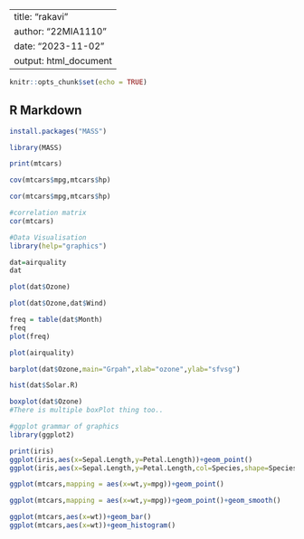 
---
title: "rakavi"
author: "22MIA1110"
date: "2023-11-02"
output: html_document
---

```{r setup, include=FALSE}
knitr::opts_chunk$set(echo = TRUE)
```

## R Markdown

```{r}
install.packages("MASS")
```
```{r}
library(MASS)
```
```{r}
print(mtcars)
```
```{r}
cov(mtcars$mpg,mtcars$hp)
```
```{r}
cor(mtcars$mpg,mtcars$hp)
```
```{r}
#correlation matrix
cor(mtcars)   
```
```{r}
#Data Visualisation 
library(help="graphics")

```


```{r}
dat=airquality
dat
```
```{r}
plot(dat$Ozone)
```
```{r}
plot(dat$Ozone,dat$Wind)
```


```{r}
freq = table(dat$Month)
freq
plot(freq)
```

```{r}
plot(airquality)
```

```{r}
barplot(dat$Ozone,main="Grpah",xlab="ozone",ylab="sfvsg")
```

```{r}
hist(dat$Solar.R)
```

```{r}
boxplot(dat$Ozone)
#There is multiple boxPlot thing too..
```

```{r}
#ggplot grammar of graphics
library(ggplot2)
```

```{r}
print(iris)
ggplot(iris,aes(x=Sepal.Length,y=Petal.Length))+geom_point()
ggplot(iris,aes(x=Sepal.Length,y=Petal.Length,col=Species,shape=Species))+geom_point()
```
```{r}
ggplot(mtcars,mapping = aes(x=wt,y=mpg))+geom_point()
```

```{r}
ggplot(mtcars,mapping = aes(x=wt,y=mpg))+geom_point()+geom_smooth()
```

```{r}
ggplot(mtcars,aes(x=wt))+geom_bar()
ggplot(mtcars,aes(x=wt))+geom_histogram()
```
